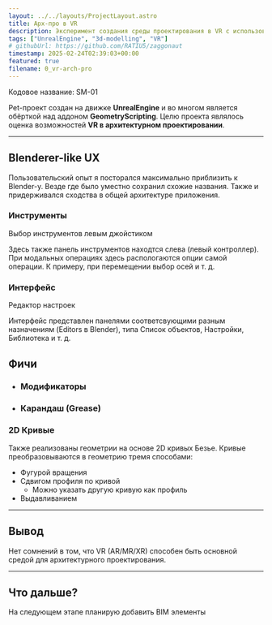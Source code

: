 ```yaml
---
layout: ../../layouts/ProjectLayout.astro
title: Арх-про в VR
description: Эксперимент создания среды проектирования в VR с использованием аддона GeometryScripting.
tags: ["UnrealEngine", "3d-modelling", "VR"]
# githubUrl: https://github.com/RATIU5/zaggonaut
timestamp: 2025-02-24T02:39:03+00:00
featured: true
filename: 0_vr-arch-pro
---
```


<VideoBox src="/sm/intro.mp4">Кодовое название: SM-01</VideoBox>

Pet-проект создан на движке **UnrealEngine** и во многом является обёрткой над аддоном **GeometryScripting**.
Целю проекта являлось оценка возможностей **VR в архитектурном проектировании**.

---

## Blenderer-like UX

Пользовательский опыт я посторался максимально приблизить к Blender-у.
Везде где было уместно сохранил схожие названия.
Также и придерживался сходства в общей архитектуре приложения.

### Инструменты

<VideoBox src="/sm/tools.mp4" lightOrDark="invertDark">Выбор инструментов левым джойстиком</VideoBox>

Здесь также панель инструментов находтся слева (левый контроллер).
При модальных операциях здесь распологаются опции самой операции.
К примеру, при перемещении выбор осей и т. д.


### Интерфейс

<ImageBox src="/sm/ui.png">Редактор настроек</ImageBox>

Интерфейс представлен панелями соответсвующими разным назначениям (Editors в Blender),
типа Список объектов, Настройки, Библиотека и т. д.


## Фичи

- ### Модификаторы


<VideoBox src="/sm/modifiers.mp4"/>

- ### Карандаш (Grease)

<VideoBox src="/sm/grease.mp4" lightOrDark="invertLight"/>

### 2D Кривые

Также реализованы геометрии на основе 2D кривых Безье.
Кривые преобразовываются в геометрию тремя способами:
- Фугурой вращения
- Сдвигом профиля по кривой
  - Можно указать другую кривую как профиль
- Выдавливанием

<VideoBox src="/sm/revolve.mp4"/>

---

## Вывод

Нет сомнений в том, что VR (AR/MR/XR) способен быть
основной средой для архитектурного проектирования. 

---

## Что дальше?

На следующем этапе планирую добавить BIM элементы